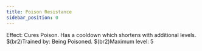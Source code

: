 ```yaml
---
title: Poison Resistance
sidebar_position: 0
---
```



Effect: Cures Poison. Has a cooldown which shortens with additional levels. $(br2)Trained by: Being Poisoned. $(br2)Maximum level: 5
